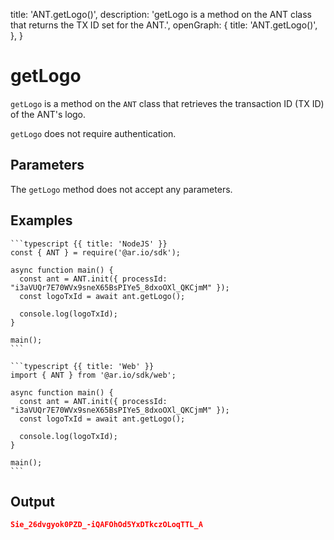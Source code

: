 

  title: 'ANT.getLogo()',
  description: 'getLogo is a method on the ANT class that returns the TX ID set for the ANT.',
  openGraph: {
    title: 'ANT.getLogo()',
  },
}


# getLogo

`getLogo` is a method on the `ANT` class that retrieves the transaction ID (TX ID) of the ANT's logo.

`getLogo` does not require authentication.

## Parameters

The `getLogo` method does not accept any parameters.

## Examples

<CodeGroup title="getLogo">

    ```typescript {{ title: 'NodeJS' }}
    const { ANT } = require('@ar.io/sdk');

    async function main() {
      const ant = ANT.init({ processId: "i3aVUQr7E70WVx9sneX65BsPIYe5_8dxoOXl_QKCjmM" });
      const logoTxId = await ant.getLogo();

      console.log(logoTxId);
    }

    main();
    ```

    ```typescript {{ title: 'Web' }}
    import { ANT } from '@ar.io/sdk/web';

    async function main() {
      const ant = ANT.init({ processId: "i3aVUQr7E70WVx9sneX65BsPIYe5_8dxoOXl_QKCjmM" });
      const logoTxId = await ant.getLogo();

      console.log(logoTxId);
    }

    main();
    ```

</CodeGroup>

## Output

```json
Sie_26dvgyok0PZD_-iQAFOhOd5YxDTkczOLoqTTL_A
```